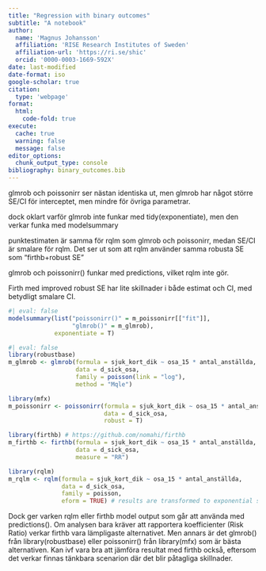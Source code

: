 ---
title: "Regression with binary outcomes"
subtitle: "A notebook"
author:
  name: 'Magnus Johansson'
  affiliation: 'RISE Research Institutes of Sweden'
  affiliation-url: 'https://ri.se/shic'
  orcid: '0000-0003-1669-592X'
date: last-modified
date-format: iso
google-scholar: true
citation:
  type: 'webpage'
format: 
  html:
    code-fold: true
execute: 
  cache: true
  warning: false
  message: false
editor_options: 
  chunk_output_type: console
bibliography: binary_outcomes.bib
---

glmrob och poissonirr ser nästan identiska ut, men glmrob har något större SE/CI för interceptet, men mindre för övriga parametrar.

dock oklart varför glmrob inte funkar med tidy(exponentiate), men den verkar funka med modelsummary

punktestimaten är samma för rqlm som glmrob och poissonirr, medan SE/CI är smalare för rqlm. Det ser ut som att rqlm använder samma robusta SE som "firthb+robust SE"

glmrob och poissonirr() funkar med predictions, vilket rqlm inte gör.

Firth med improved robust SE har lite skillnader i både estimat och CI, med betydligt smalare CI.

```{r}
#| eval: false
modelsummary(list("poissonirr()" = m_poissonirr[["fit"]],
                  "glmrob()" = m_glmrob),
             exponentiate = T)
```

```{r}
#| eval: false
library(robustbase)
m_glmrob <- glmrob(formula = sjuk_kort_dik ~ osa_15 * antal_anställda,
                   data = d_sick_osa,
                   family = poisson(link = "log"),
                   method = "Mqle")

library(mfx)
m_poissonirr <- poissonirr(formula = sjuk_kort_dik ~ osa_15 * antal_anställda,
                           data = d_sick_osa,
                           robust = T)

library(firthb) # https://github.com/nomahi/firthb
m_firthb <- firthb(formula = sjuk_kort_dik ~ osa_15 * antal_anställda,
                   data = d_sick_osa, 
                   measure = "RR")

library(rqlm)
m_rqlm <- rqlm(formula = sjuk_kort_dik ~ osa_15 * antal_anställda,
               data = d_sick_osa,
               family = poisson,
               eform = TRUE) # results are transformed to exponential scale.
```

Dock ger varken rqlm eller firthb model output som går att använda med predictions(). Om analysen bara kräver att rapportera koefficienter (Risk Ratio) verkar firthb vara lämpligaste alternativet. Men annars är det glmrob() från library(robustbase) eller poissonirr() från library(mfx) som är bästa alternativen. Kan ivf vara bra att jämföra resultat med firthb också, eftersom det verkar finnas tänkbara scenarion där det blir påtagliga skillnader.